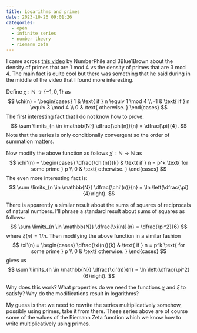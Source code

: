 ```yaml
---
title: Logarithms and primes
date: 2023-10-26 09:01:26
categories:
  - open
  - infinite series
  - number theory
  - riemann zeta
---
```


I came across [this video](https://youtu.be/YAsHGOwB408?si=Cwpk8X24xNNh2OS9) by NumberPhile and 3Blue1Brown about the density of primes that are 1 mod 4 vs the density of primes that are 3 mod 4. 
The main fact is quite cool but there was something that he said during in the middle of the video that I found more interesting. 

Define $\chi : \mathbb{N} \to \{-1, 0, 1\}$ as 
$$ 
\chi(n) = 
\begin{cases}
1 & \text{ if } n \equiv 1 \mod 4 \\
-1 & \text{ if } n \equiv 3 \mod 4 \\
0  & \text{ otherwise. }
\end{cases}
$$
The first interesting fact that I do not know how to prove:
$$
\sum \limits_{n \in \mathbb{N}} \dfrac{\chi(n)}{n} = \dfrac{\pi}{4}.
$$
Note that the series is only conditionally convergent so the order of summation matters.

Now modify the above function as follows $\chi' : \mathbb{N} \to \mathbb{N}$ as 
$$ 
\chi'(n) = 
\begin{cases}
\dfrac{\chi(n)}{k} & \text{ if } n = p^k \text{ for some prime } p \\
0  & \text{ otherwise. }
\end{cases}
$$
The even more interesting fact is:
$$
\sum \limits_{n \in \mathbb{N}} \dfrac{\chi'(n)}{n} = \ln \left(\dfrac{\pi}{4}\right).
$$

There is apparently a similar result about the sums of squares of reciprocals of natural numbers. 
I'll phrase a standard result about sums of squares as follows:
$$
\sum \limits_{n \in \mathbb{N}} \dfrac{\xi(n)}{n} = \dfrac{\pi^2}{6}
$$
where $\xi(n) = 1/n$. Then modifying the above function in a similar fashion
$$ 
\xi'(n) = 
\begin{cases}
\dfrac{\xi(n)}{k} & \text{ if } n = p^k \text{ for some prime } p \\
0  & \text{ otherwise. }
\end{cases}
$$
gives us 
$$
\sum \limits_{n \in \mathbb{N}} \dfrac{\xi'(n)}{n} = \ln \left(\dfrac{\pi^2}{6}\right).
$$

Why does this work? What properties do we need the functions $\chi$ and $\xi$ to satisfy? Why do the modifications result in logarithms?

My guess is that we need to rewrite the series multiplicatively somehow, possibly using primes, take it from there. These series above are of course some of the values of the Riemann Zeta function which we know how to write multiplicatively using primes. 